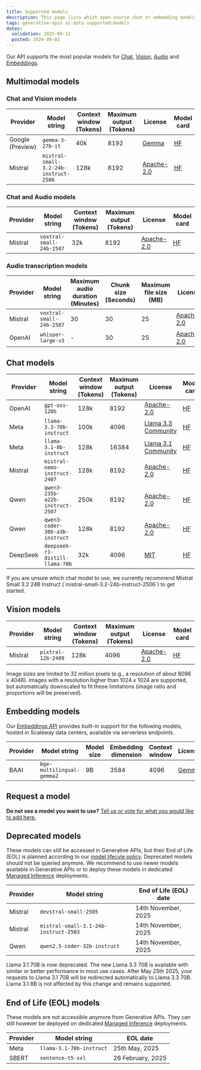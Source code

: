```yaml
---
title: Supported models
description: This page lists which open-source chat or embedding models Scaleway is currently hosting
tags: generative-apis ai-data supported-models
dates:
  validation: 2025-09-12
  posted: 2024-09-02
---
```


Our API supports the most popular models for [Chat](/generative-apis/how-to/query-language-models), [Vision](/generative-apis/how-to/query-vision-models/), [Audio](/generative-apis/how-to/query-audio-models/) and [Embeddings](/generative-apis/how-to/query-embedding-models/).

## Multimodal models

### Chat and Vision models

| Provider | Model string | Context window (Tokens) | Maximum output (Tokens)| License | Model card |
|-----------------|-----------------|-----------------|-----------------|-----------------|-----------------|
| Google (Preview)   | `gemma-3-27b-it`  | 40k  | 8192 | [Gemma](https://ai.google.dev/gemma/terms) | [HF](https://huggingface.co/google/gemma-3-27b-it) |
| Mistral | `mistral-small-3.2-24b-instruct-2506`  | 128k  | 8192 | [Apache-2.0](https://www.apache.org/licenses/LICENSE-2.0) | [HF](https://huggingface.co/mistralai/Mistral-Small-3.2-24B-Instruct-2506) |

### Chat and Audio models

| Provider | Model string | Context window (Tokens) | Maximum output (Tokens)| License | Model card |
|-----------------|-----------------|-----------------|-----------------|-----------------|-----------------|
| Mistral | `voxtral-small-24b-2507`  | 32k  | 8192 | [Apache-2.0](https://www.apache.org/licenses/LICENSE-2.0) | [HF](https://huggingface.co/mistralai/Voxtral-Small-24B-2507) |

### Audio transcription models

| Provider | Model string | Maximum audio duration (Minutes) | Chunk size (Seconds) | Maximum file size (MB) | License | Model card |
|-----------------|-----------------|-----------------|-----------------|-----------------|-----------------|-----------------|
| Mistral | `voxtral-small-24b-2507`  | 30 | 30 | 25 | [Apache-2.0](https://www.apache.org/licenses/LICENSE-2.0) | [HF](https://huggingface.co/mistralai/Voxtral-Small-24B-2507) |
| OpenAI | `whisper-large-v3`  | - | 30 | 25 | [Apache-2.0](https://www.apache.org/licenses/LICENSE-2.0) | [HF](https://huggingface.co/openai/whisper-large-v3) |

## Chat models

| Provider | Model string | Context window (Tokens) | Maximum output (Tokens)| License | Model card |
|-----------------|-----------------|-----------------|-----------------|-----------------|-----------------|
| OpenAI        | `gpt-oss-120b`  | 128k  | 8192 | [Apache-2.0](https://www.apache.org/licenses/LICENSE-2.0) | [HF](https://huggingface.co/openai/gpt-oss-120b) |
| Meta        | `llama-3.3-70b-instruct`  | 100k  | 4096 | [Llama 3.3 Community](https://www.llama.com/llama3_3/license/) | [HF](https://huggingface.co/meta-llama/Llama-3.3-70B-Instruct) |
| Meta        | `llama-3.1-8b-instruct`  | 128k  | 16384 | [Llama 3.1 Community](https://llama.meta.com/llama3_1/license/) | [HF](https://huggingface.co/meta-llama/Llama-3.1-8B-Instruct) |
| Mistral      | `mistral-nemo-instruct-2407`   | 128k | 8192 | [Apache-2.0](https://www.apache.org/licenses/LICENSE-2.0) | [HF](https://huggingface.co/mistralai/Mistral-Nemo-Instruct-2407) |
| Qwen      | `qwen3-235b-a22b-instruct-2507`     | 250k | 8192 | [Apache-2.0](https://www.apache.org/licenses/LICENSE-2.0) | [HF](https://huggingface.co/Qwen/Qwen3-235B-A22B-Instruct-2507) |
| Qwen      | `qwen3-coder-30b-a3b-instruct`     | 128k | 8192 | [Apache-2.0](https://www.apache.org/licenses/LICENSE-2.0) | [HF](https://huggingface.co/Qwen/Qwen3-Coder-30B-A3B-Instruct) |
| DeepSeek  | `deepseek-r1-distill-llama-70b`     | 32k | 4096 | [MIT](https://huggingface.co/datasets/choosealicense/licenses/blob/main/markdown/mit.md) | [HF](https://huggingface.co/deepseek-ai/DeepSeek-R1-Distill-Llama-70B) |

<Message type="tip">
  If you are unsure which chat model to use, we currently recommend Mistral Small 3.2 24B Instruct (`mistral-small-3.2-24b-instruct-2506`) to get started.
</Message>

## Vision models

| Provider | Model string | Context window (Tokens) | Maximum output (Tokens)| License | Model card |
|-----------------|-----------------|-----------------|-----------------|-----------------|-----------------|
| Mistral      | `pixtral-12b-2409`    | 128k | 4096 | [Apache-2.0](https://www.apache.org/licenses/LICENSE-2.0) | [HF](https://huggingface.co/mistralai/Pixtral-12B-2409) |

<Message type="note">
  Image sizes are limited to 32 million pixels (e.g., a resolution of about 8096 x 4048). Images with a resolution higher than 1024 x 1024 are supported, but automatically downscaled to fit these limitations (image ratio and proportions will be preserved).
</Message>

## Embedding models

Our [Embeddings API](/generative-apis/how-to/query-embedding-models) provides built-in support for the following models, hosted in Scaleway data centers, available via serverless endpoints.

| Provider | Model string | Model size | Embedding dimension | Context window |  License | Model card |
|-----------------|-----------------|-----------------|-----------------|-----------------|-----------------|-----------------|
| BAAI        | `bge-multilingual-gemma2`  | 9B  | 3584 | 4096 | [Gemma](https://ai.google.dev/gemma/terms) | [HF](https://huggingface.co/BAAI/bge-multilingual-gemma2) |

## Request a model

**Do not see a model you want to use?** [Tell us or vote for what you would like to add here.](https://feature-request.scaleway.com/?tags=ai-services)

## Deprecated models

These models can still be accessed in Generative APIs, but their End of Life (EOL) is planned according to our [model lifecyle policy](/generative-apis/reference-content/model-lifecycle/).
Deprecated models should not be queried anymore. We recommend to use newer models available in Generative APIs or to deploy these models in dedicated [Managed Inference](https://console.scaleway.com/inference/deployments) deployments.

| Provider | Model string | End of Life (EOL) date 
|-----------------|-----------------|-----------------|
| Mistral | `devstral-small-2505`  | 14th November, 2025 |
| Mistral | `mistral-small-3.1-24b-instruct-2503`  | 14th November, 2025 |
| Qwen      | `qwen2.5-coder-32b-instruct`     | 14th November, 2025 |

<Message type="note">
    Llama 3.1 70B is now deprecated. The new Llama 3.3 70B is available with similar or better performance in most use cases.
After May 25th 2025, your requests to Llama 3.1 70B will be redirected automatically to Llama 3.3 70B. Llama 3.1 8B is not affected by this change and remains supported.
</Message>

## End of Life (EOL) models

These models are not accessible anymore from Generative APIs. They can still however be deployed on dedicated [Managed Inference](https://console.scaleway.com/inference/deployments) deployments.

| Provider | Model string | EOL date 
|-----------------|-----------------|-----------------|
| Meta    | `llama-3.1-70b-instruct` | 25th May, 2025 |
| SBERT      | `sentence-t5-xxl`  | 26 February, 2025 |
